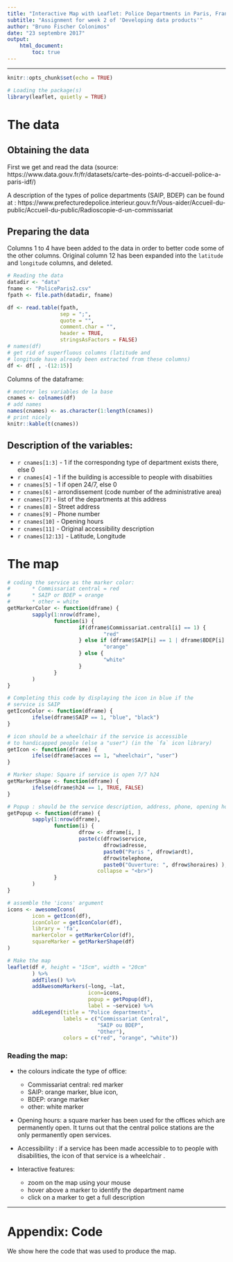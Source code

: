 ```yaml
---
title: "Interactive Map with Leaflet: Police Departments in Paris, France"
subtitle: "Assignment for week 2 of 'Developing data products'"
author: "Bruno Fischer Colonimos"
date: "23 septembre 2017"
output: 
    html_document:
        toc: true
---
```



--------------


```r
knitr::opts_chunk$set(echo = TRUE)
```


```r
# Loading the package(s)
library(leaflet, quietly = TRUE)
```


The data
=========

Obtaining the data
------------------
First we get and read the data (source: https://www.data.gouv.fr/fr/datasets/carte-des-points-d-accueil-police-a-paris-idf/)

A description of the types of police departments (SAIP, BDEP) can be found at : https://www.prefecturedepolice.interieur.gouv.fr/Vous-aider/Accueil-du-public/Accueil-du-public/Radioscopie-d-un-commissariat

Preparing the data
------------------
Columns 1 to 4 have been added to the data in order to better code some of the other columns. Original column 12 has been expanded into the `latitude` and `longitude` columns, and deleted.


```r
# Reading the data
datadir <- "data"
fname <- "PoliceParis2.csv"
fpath <- file.path(datadir, fname)

df <- read.table(fpath, 
                 sep = ";", 
                 quote = "",
                 comment.char = "",
                 header = TRUE, 
                 stringsAsFactors = FALSE)
# names(df)
# get rid of superfluous columns (latitude and
# longitude have already been extracted from these columns)
df <- df[ , -(12:15)]
```

Columns of the dataframe:

```r
# montrer les variables de la base
cnames <- colnames(df)
# add names
names(cnames) <- as.character(1:length(cnames))
# print nicely
knitr::kable(t(cnames))
```


Description of the variables:
-----------------------------

* `r cnames[1:3]` - 1 if the correspondng type of department exists there, else 0
* `r cnames[4]` - 1 if the building is accessible to people with disabiities 
* `r cnames[5]` - 1 if open 24/7, else 0
* `r cnames[6]` - arrondissement (code number of the administrative area)
* `r cnames[7]` - list of the departments at this address
* `r cnames[8]` - Street address
* `r cnames[9]` - Phone number
* `r cnames[10]` - Opening hours
* `r cnames[11]` - Original accessibility description
* `r cnames[12:13]` - Latitude, Longitude


The map
========


```r

# coding the service as the marker color: 
#       * Commissariat central = red
#       * SAIP or BDEP = orange
#       * other = white
getMarkerColor <- function(dframe) {
        sapply(1:nrow(dframe),
               function(i) {
                       if(dframe$Commissariat.central[i] == 1) {
                               "red"
                       } else if (dframe$SAIP[i] == 1 | dframe$BDEP[i] == 1) {
                               "orange"
                       } else {
                               "white"
                       }
               }
        )
}

# Completing this code by displaying the icon in blue if the
# service is SAIP
getIconColor <- function(dframe) {
        ifelse(dframe$SAIP == 1, "blue", "black")
}

# icon should be a wheelchair if the service is accessible
# to handicapped people (else a "user") (in the `fa` icon library)
getIcon <- function(dframe) {
        ifelse(dframe$acces == 1, "wheelchair", "user")
}

# Marker shape: Square if service is open 7/7 h24
getMarkerShape <- function(dframe) {
        ifelse(dframe$h24 == 1, TRUE, FALSE)
}

# Popup : should be the service description, address, phone, opening hours
getPopup <- function(dframe) {
        sapply(1:nrow(dframe),
               function(i) {
                       dfrow <- dframe[i, ]
                       paste(c(dfrow$service,
                               dfrow$adresse,
                               paste0("Paris ", dfrow$ardt),
                               dfrow$telephone,
                               paste0("Ouverture: ", dfrow$horaires) ),
                             collapse = "<br>") 
               }
        )
}

# assemble the 'icons' argument
icons <- awesomeIcons(
        icon = getIcon(df),
        iconColor = getIconColor(df),
        library = 'fa',
        markerColor = getMarkerColor(df),
        squareMarker = getMarkerShape(df)
)

# Make the map
leaflet(df #, height = "15cm", width = "20cm"
        ) %>% 
        addTiles() %>%
        addAwesomeMarkers(~long, ~lat, 
                          icon=icons, 
                          popup = getPopup(df),
                          label = ~service) %>%
        addLegend(title = "Police departments",
                  labels = c("Commissariat Central",
                             "SAIP ou BDEP",
                             "Other"), 
                  colors = c("red", "orange", "white"))
```

### Reading the map:
* the colours indicate the type of office:
    * Commissariat central: red marker
    * SAIP: orange marker, blue icon,
    * BDEP: orange marker
    * other: white marker
* Opening hours: a square marker has been used for the offices which are permanently open. It turns out that the central police stations are the only permanently open services.
* Accessibility : if a service has been made accessible to to people with disabilities, the icon of that service is a wheelchair <i class="fa fa-wheelchair" aria-hidden="true"></i>.

* Interactive features:
    * zoom on the map using your mouse
    * hover above a marker to identify the department name
    * click on a marker to get a full description

-----------------

Appendix: Code
==============

We show here the code that was used to produce the map.

```r

```


```r

```

